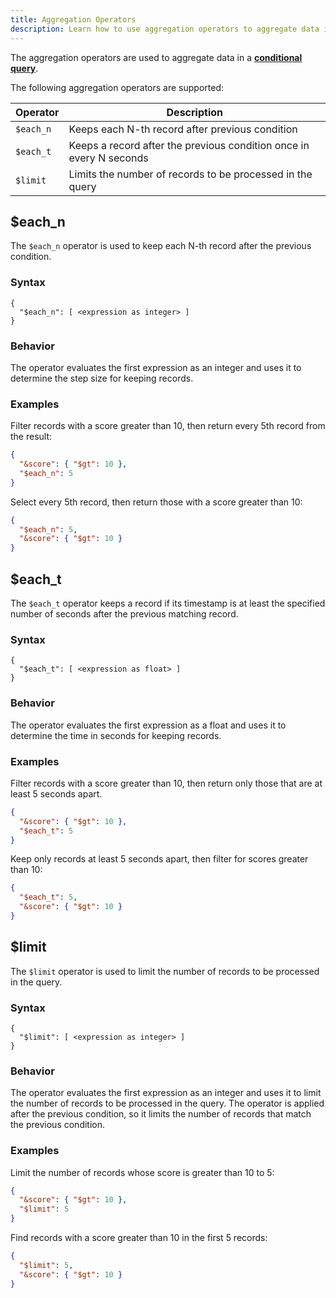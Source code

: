 ```yaml
---
title: Aggregation Operators
description: Learn how to use aggregation operators to aggregate data in ReductStore.
---
```


<head>
  <link
    rel="canonical"
    href="https://www.reduct.store/docs/conditional-query/aggregation-operators"
  />
</head>

The aggregation operators are used to aggregate data in a **[conditional query](../glossary#conditional-query)**.

The following aggregation operators are supported:

| Operator  | Description                                                         |
| --------- | ------------------------------------------------------------------- |
| `$each_n` | Keeps each N-th record after previous condition                     |
| `$each_t` | Keeps a record after the previous condition once in every N seconds |
| `$limit`  | Limits the number of records to be processed in the query           |

## $each_n

The `$each_n` operator is used to keep each N-th record after the previous condition.

### Syntax

```
{
  "$each_n": [ <expression as integer> ]
}
```

### Behavior

The operator evaluates the first expression as an integer and uses it to determine the step size for keeping records.

### Examples

Filter records with a score greater than 10, then return every 5th record from the result:

```json
{
  "&score": { "$gt": 10 },
  "$each_n": 5
}
```

Select every 5th record, then return those with a score greater than 10:

```json
{
  "$each_n": 5,
  "&score": { "$gt": 10 }
}
```

## $each_t

The `$each_t` operator keeps a record if its timestamp is at least the specified number of seconds after the previous matching record.

### Syntax

```
{
  "$each_t": [ <expression as float> ]
}
```

### Behavior

The operator evaluates the first expression as a float and uses it to determine the time in seconds for keeping records.

### Examples

Filter records with a score greater than 10, then return only those that are at least 5 seconds apart.

```json
{
  "&score": { "$gt": 10 },
  "$each_t": 5
}
```

Keep only records at least 5 seconds apart, then filter for scores greater than 10:

```json
{
  "$each_t": 5,
  "&score": { "$gt": 10 }
}
```

## $limit

The `$limit` operator is used to limit the number of records to be processed in the query.

### Syntax

```
{
  "$limit": [ <expression as integer> ]
}
```

### Behavior

The operator evaluates the first expression as an integer and uses it to limit the number of records to be processed in the query.
The operator is applied after the previous condition, so it limits the number of records that match the previous condition.

### Examples

Limit the number of records whose score is greater than 10 to 5:

```json
{
  "&score": { "$gt": 10 },
  "$limit": 5
}
```

Find records with a score greater than 10 in the first 5 records:

```json
{
  "$limit": 5,
  "&score": { "$gt": 10 }
}
```
